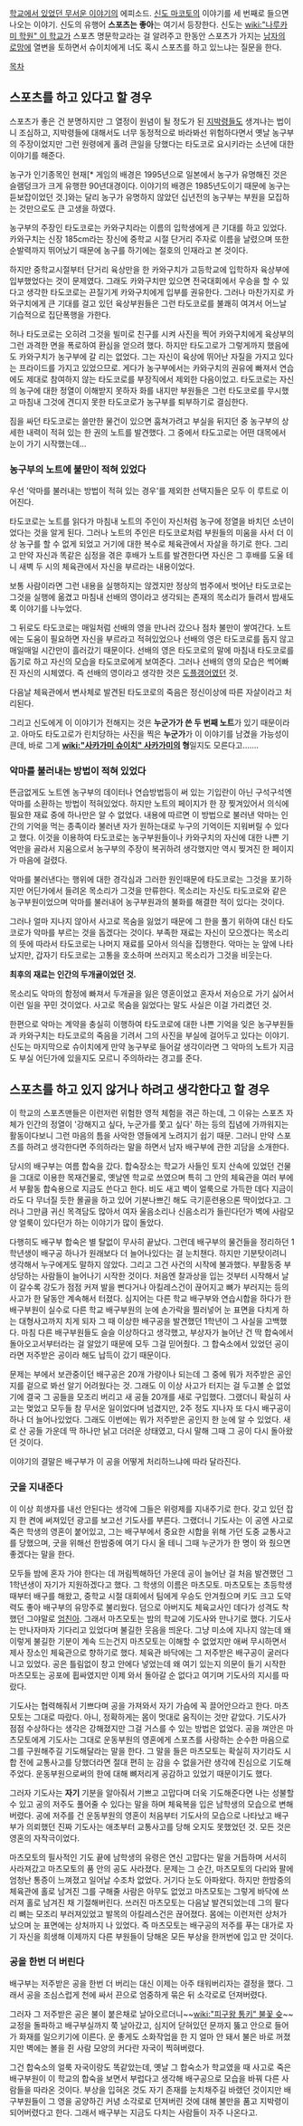 [[학교에서 있었던 무서운 이야기]]의 에피소드. [[신도 마코토]]의 이야기를 세 번째로 들으면 나오는 이야기. 신도의 유행어 '''스포츠는 좋아'''는 여기서 등장한다.
신도는 [[wiki:"나루카미 학원" 이 학교]]가 스포츠 명문학교라는 걸 알려주고 한동안 스포츠가 가지는 [[남자의 로망]]에 열변을 토하면서 슈이치에게 너도 혹시 스포츠를 하고 있느냐는 질문을 한다.

[[목차]]
== 스포츠를 하고 있다고 할 경우 ==

스포츠가 좋은 건 분명하지만 그 열정이 원념이 될 정도가 된 [[지박령]]들도 생겨나는 법이니 조심하고, 지박령들에 대해서도 너무 동정적으로 바라봐선 위험하다면서 옛날 농구부의 주장이었지만 그런 원령에게 홀려 큰일을 당했다는 타도코로 요시키라는 소년에 대한 이야기를 해준다.

농구가 인기종목인 현재[* 게임의 배경은 1995년으로 일본에서 농구가 유명해진 것은 슬램덩크가 크게 유행한 90년대경이다. 이야기의 배경은 1985년도이기 때문에 농구는 듣보잡이었던 것.]와는 달리 농구가 유명하지 않았던 십년전의 농구부는 부원을 모집하는 것만으로도 큰 고생을 하였다.

농구부의 주장인 타도코로는 카와구치라는 이름의 입학생에게 큰 기대를 하고 있었다. 카와구치는 신장 185cm라는 장신에 중학교 시절 단거리 주자로 이름을 날렸으며 또한 순발력까지 뛰어났기 때문에 농구를 하기에는 절호의 인재라고 본 것이다. 

하지만 중학교시절부터 단거리 육상만을 한 카와구치가 고등학교에 입학하자 육상부에 입부했었다는 것이 문제였다. 그래도 카와구치만 있으면 전국대회에서 우승을 할 수 있다고 생각한 타도코로는 끈질기게 카와구치에게 입부를 권유한다. 그러나 마찬가지로 카와구치에게 큰 기대를 걸고 있던 육상부원들은 그런 타도코로를 불쾌히 여겨서 어느날 기습적으로 집단폭행을 가한다.

허나 타도코로는 오히려 그것을 빌미로 친구를 시켜 사진을 찍어 카와구치에게 육상부의 그런 과격한 면을 폭로하여 환심을 얻으려 했다. 하지만 타도고로가 그렇게까지 했음에도 카와구치가 농구부에 갈 리는 없었다. 그는 자신이 육상에 뛰어난 자질을 가지고 있다는 프라이드를 가지고 있었으므로. 게다가 농구부에서는 카와구치의 권유에 빠져서 연습에도 제대로 참여하지 않는 타도코로를 부장직에서 제외한 다음이었고. 타도코로는 자신의 농구에 대한 정열이 이해받지 못하자 화를 내지만 부원들은 그런 타도코로를 무시했고 마침내 그것에 견디지 못한 타도코로가 농구부를 퇴부하기로 결심한다. 

짐을 싸던 타도코로는 쓸만한 물건이 있으면 훔쳐가려고 부실을 뒤지던 중 농구부의 상세한 내력이 적혀 있는 한 권의 노트를 발견했다. 그 중에서 타도고로는 어떤 대목에서 눈이 가기 시작했는데...

=== 농구부의 노트에 불만이 적혀 있었다 ===

우선 '악마를 불러내는 방법이 적혀 있는 경우'를 제외한 선택지들은 모두 이 루트로 이어진다.

타도코로는 노트를 읽다가 마침내 노트의 주인이 자신처럼 농구에 정열을 바치던 소년이었다는 것을 알게 된다. 그러나 노트의 주인은 타도코로처럼 부원들의 미움을 사서 더 이상 농구를 할 수 없게 되었고 거기에 대한 복수로 체육관에서 자살을 하기로 한다.
그리고 만약 자신과 똑같은 심정을 겪은 후배가 노트를 발견한다면 자신은 그 후배를 도울 테니 새벽 두 시의 체육관에서 자신을 부르라는 내용이었다.

보통 사람이라면 그런 내용을 실행하지는 않겠지만 정상의 범주에서 벗어난 타도코로는 그것을 실행에 옮겼고 마침내 선배의 영이라고 생각되는 존재의 목소리가 들려서 밤새도록 이야기를 나누었다.

그 뒤로도 타도코로는 매일처럼 선배의 영을 만나러 갔으나 점차 불만이 쌓여간다. 노트에는 도움이 필요하면 자신을 부르라고 적혀있었으나 선배의 영은 타도코로를 돕지 않고 매일매일 시간만이 흘러갔기 때문이다. 선배의 영은 타도코로의 말에 마침내 타도코로를 돕기로 하고 자신의 모습을 타도코로에게 보여준다. 그러나 선배의 영의 모습은 썩어빠진 자신의 시체였다. 즉 선배의 영이라고 생각한 것은 [[도플갱어]]였던 것.

다음날 체육관에서 변사체로 발견된 타도코로의 죽음은 정신이상에 따른 자살이라고 처리된다. 

그리고 신도에게 이 이야기가 전해지는 것은 '''누군가가 쓴 두 번째 노트'''가 있기 때문이라고. 아마도 타도고로가 린치당하는 사진을 찍은 '''누군가'''가 이 이야기를 남겼을 가능성이 큰데, 바로 그게 '''[[wiki:"사카가미 슈이치" 사카가미]]의 형'''일지도 모른다고…….

=== 악마를 불러내는 방법이 적혀 있었다 ===

뜬금없게도 노트엔 농구부의 데이터나 연습방법등이 써 있는 기입란이 아닌 구석구석엔 악마를 소환하는 방법이 적혀있었다. 하지만 노트의 페이지가 한 장 찢겨있어서 의식에 필요한 재료 중에 하나만은 알 수 없었다. 내용에 따르면 이 방법으로 불러낸 악마는 인간의 기억을 먹는 종족이라 불러낸 자가 원하는대로 누구의 기억이든 지워버릴 수 있다고 했다. 이것을 이용하여 타도코로는 농구부원들이나 카와구치의 자신에 대한 나쁜 기억만을 골라서 지움으로서 농구부의 주장이 복귀하려 생각했지만 역시 찢겨진 한 페이지가 마음에 걸렸다.

악마를 불러낸다는 행위에 대한 경각심과 그러한 원인때문에 타도코로는 그것을 포기하지만 어딘가에서 들려온 목소리가 그것을 만류한다. 목소리는 자신도 타도코로와 같은 농구부원이었으며 악마를 불러내어 농구부원과의 불화를 해결한 적이 있다는 것이다.

그러나 얼마 지나지 않아서 사고로 목숨을 잃었기 때문에 그 한을 풀기 위하여 대신 타도코로가 악마를 부르는 것을 돕겠다는 것이다. 부족한 재료는 자신이 모으겠다는 목소리의 뜻에 따라서 타도코로는 나머지 재료를 모아서 의식을 집행한다. 악마는 눈 앞에 나타났지만, 갑자기 타도코로는 고통을 호소하며 쓰러지고 목소리가 그것을 비웃는다.

'''최후의 재료는 인간의 두개골이었던 것.'''

목소리도 악마의 함정에 빠져서 두개골을 잃은 영혼이었고 혼자서 저승으로 가기 싫어서 이런 일을 꾸민 것이었다. 사고로 목숨을 잃었다는 말도 사실은 이걸 가리켰던 것.

한편으로 악마는 계약을 충실히 이행하여 타도코로에 대한 나쁜 기억을 잊은 농구부원들과 카와구치는 타도코로의 죽음을 기려서 그의 사진을 부실에 걸어두고 있다는 이야기. 신도는 마지막으로 슈이치에게 만약 농구부로 들어갈 생각이라면 그 악마의 노트가 지금도 부실 어딘가에 있을지도 모르니 주의하라는 경고를 준다.

== 스포츠를 하고 있지 않거나 하려고 생각한다고 할 경우 ==

이 학교의 스포츠맨들은 이런저런 위험한 영적 체험을 겪곤 하는데, 그 이유는 스포츠 자체가 인간의 정열이 '강해지고 싶다, 누군가를 쫓고 싶다' 하는 등의 집념에 가까워지는 활동이다보니 그런 마음의 틈을 사악한 영들에게 노려지기 쉽기 때문. 그러니 만약 스포츠를 하려고 생각한다면 주의하라는 말을 하면서 남자 배구부에 관한 괴담을 소개한다.

당시의 배구부는 여름 합숙을 갔다. 합숙장소는 학교가 사들인 토지 산속에 있었던 건물을 그대로 이용한 목재건물로, 옛날엔 학교로 쓰였으며 특히 그 안의 체육관을 여러 부에서 부활동 합숙용으로 지금도 쓴다고 한다.
비도 새고 벽이 얼룩으로 가득한 데다 지금이라도 다 무너질 듯한 몰골을 하고 있어 기분나쁘긴 해도 극기훈련용으론 딱이었다고. 그러나 그만큼 귀신 목격담도 많아서 여자 울음소리나 신음소리가 들린다던가 벽에 사람모양 얼룩이 있다던가 하는 이야기가 많이 돌았다.

다행히도 배구부 합숙은 별 탈없이 무사히 끝났다. 그런데 배구부의 물건들을 정리하던 1학년생이 배구공 하나가 원래보다 더 늘어나있다는 걸 눈치챈다. 하지만 기분탓이려니 생각해서 누구에게도 말하지 않았다.
그리고 그건 사건의 시작에 불과했다. 부활동중 부상당하는 사람들이 늘어나기 시작한 것이다. 처음엔 찰과상을 입는 것부터 시작해서 날이 갈수록 강도가 점점 커져 발을 삔다거나 아킬레스건이 끊어지고 뼈가 부러지는 등의 사고가 한 달동안 계속해서 터졌다.
심지어는 다른 학교 배구부와 연습시합을 하다가 한 배구부원이 실수로 다른 학교 배구부원의 눈에 손가락을 찔러넣어 눈 표면을 다치게 하는 대형사고까지 치게 되자 그 때 이상한 배구공을 발견했던 1학년이 그 사실을 고백했다. 마침 다른 배구부원들도 슬슬 이상하다고 생각했고, 부상자가 늘어난 건 딱 합숙에서 돌아오고서부터라는 걸 알았기 때문에 모두 그걸 믿어줬다. 그 합숙소에서 있었던 공이라면 저주받은 공이라 해도 납득이 갔기 때문이다.

문제는 부에서 보관중이던 배구공은 20개 가량이나 되는데 그 중에 뭐가 저주받은 공인지를 겉으로 봐선 알기 어려웠다는 것. 그래도 이 이상 사고가 터지는 걸 두고볼 순 없었기에 결국 그 공들을 모조리 버리고 새 공들 20개를 새로 구입했다.
그랬더니 확실히 사고는 멎었고 모두들 참 무서운 일이었다며 넘겼지만, 2주 정도 지나자 또 다시 배구공이 하나 더 늘어나있었다. 그래도 이번에는 뭐가 저주받은 공인지 한 눈에 알 수 있었다. 새로 산 공들 가운데 딱 하나만 낡고 더러운 상태였고, 다시 말해 그때 그 공이 다시 돌아왔던 것이다.

이야기의 결말은 배구부가 이 공을 어떻게 처리하느냐에 따라 달라진다.

=== 굿을 지내준다 ===

이 이상 희생자를 내선 안된다는 생각에 그들은 위령제를 지내주기로 한다. 갖고 있던 잡지 한 켠에 써져있던 광고를 보고선 기도사를 부른다.
그랬더니 기도사는 이 공엔 사고로 죽은 학생의 영혼이 붙어있고, 그는 배구부에서 중요한 시합을 위해 가던 도중 교통사고를 당했으며, 굿을 위해선 한밤중에 여기 다시 올 테니 그때 누군가가 한 명이 와 줬으면 좋겠다는 말을 한다.

모두들 밤에 혼자 가야 한다는 데 꺼림찍해하던 가운데 공이 늘어난 걸 처음 발견했던 그 1학년생이 자기가 지원하겠다고 했다. 그 학생의 이름은 마츠모토. 마츠모토는 초등학생때부터 배구를 해왔고, 중학교 시절 대회에서 팀에게 우승도 안겨줬으며 키도 크고 도약력도 좋아 배구부의 유망주로 불리웠다. 덤으로 아버지도 체육교사인 데다가 성격도 착했던 그야말로 [[엄친아]].
그래서 마츠모토는 밤의 학교에 기도사와 만나기로 했다. 기도사는 만나자마자 기다리고 있었다며 불길한 웃음을 띄운다. 그냥 미소에 지나지 않는데 왜 이렇게 불길한 기분이 계속 드는건지 마츠모토는 이해할 수 없었지만 애써 무시하면서 제사 장소인 체육관으로 향하기로 했다.
체육관 바닥에는 그 저주받은 배구공이 굴러다니고 있었다. 공은 틀림없이 창고 안에다 넣었는데 왜 여기 있는지 의문이 들기 시작한 마츠모토는 공포에 휩싸였지만 이제 와서 돌아갈 순 없다고 여기며 기도사의 지시를 따랐다.

기도사는 협력해줘서 기쁘다며 공을 가져와서 자기 가슴에 꼭 끌어안으라고 한다. 마츠모토는 그대로 따랐다. 아니, 정확하게는 몸이 멋대로 움직이는 것만 같았다. 기도사가 점점 수상하다는 생각은 강해졌지만 그걸 거스를 수 있는 방법은 없었다.
공을 껴안은 마츠모토에게 기도사는 그대로 운동부원의 영혼에게 스포츠를 사랑하는 순수한 마음으로 그를 구원해주길 기도해달라는 말을 한다. 그 말을 들은 마츠모토는 확실히 자기라도 시합 전에 교통사고를 당했더라면 절대 편히 눈 감을 수 없을거란 생각에 진심으로 기도해주었다. 운동부원으로써의 한에 대해 뼈저리게 공감하고 있었기 때문이기도 했다.

그러자 기도사는 '''자기''' 기분을 알아줘서 기쁘고 고맙다며 더욱 기도해준다면 나는 성불할 수 있고 공의 저주도 풀어줄 수 있다는 말을 하며 체육복을 입은 남학생의 모습으로 변해버렸다. 공에 저주를 건 운동부원의 영혼이 처음부터 기도사의 모습으로 나타났고 배구부가 의뢰했던 진짜 기도사는 애초부터 교통사고를 당해 오지도 못했었던 것. 모든 것은 영혼의 자작극이었다.

마츠모토의 필사적인 기도 끝에 남학생의 유령은 연신 고맙다는 말을 거듭하며 서서히 사라져갔고 마츠모토의 품 안의 공도 사라졌다. 문제는 그 순간, 마츠모토의 다리와 팔에 엄청난 통증이 느껴졌고 일어날 수조차 없었다. 거기다 눈도 아파왔다. 하지만 한밤중의 체육관에 홀로 남겨진 그를 구해줄 사람은 아무도 없었고 마츠모토는 그렇게 바닥에 쓰러져 홀로 남겨진 채 기절해버린다.
쓰러진 마츠모토는 다음날 발견되었는데 그의 팔다리 뼈는 모조리 부러져있었고 발목의 아킬레스건은 끊어졌다. 몸에는 이런저런 상처가 났으며 눈 표면에는 상처까지 나 있었다. 즉 마츠모토는 배구공의 저주를 푸는 대가로 자기 자신을 희생해 이제까지 다른 부원들이 당해온 모든 부상을 한꺼번에 입고 만 것이다.

=== 공을 한번 더 버린다 ===

배구부는 저주받은 공을 한번 더 버리는 대신 이제는 아주 태워버리자는 결정을 했다. 그래서 공을 조심스럽게 천에 싸서 끈으로 엄중하게 묶은 뒤 소각로로 던져버렸다.

그러자 그 저주받은 공은 불이 붙은채로 날아오르더니~~[[wiki:"피구왕 통키" 불꽃 슛]]~~ 교정을 돌파하고 배구부실까지 쭉 날아갔고, 심지어 닫혀있던 문까지 뚫고 안으로 들어가 화재를 일으키기에 이른다. 운 좋게도 소화작업을 한 지 얼마 안 돼서 불은 바로 꺼졌지만 벽에는 볼을 쥔 사람 모양의 커다란 자국이 찍혀버렸다.

그건 합숙소의 얼룩 자국이랑도 똑같았는데, 옛날 그 합숙소가 학교였을 때 사고로 죽은 배구부원이 이 학교의 합숙을 보면서 부럽다고 생각해 배구공으로 모습을 바꿔 다른 사람들을 따라온 것이다. 부상을 입혀온 것도 자기 존재를 눈치채주길 바랬던 것이지만 배구부원들이 그 영을 공양하긴 커녕 소각로로 던져버린 것에 대해 불만을 품고 지박령이 되어버렸다고 한다. 그래서 배구부는 지금도 다치는 사람들이 자주 나온다고.
